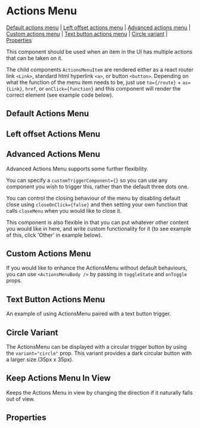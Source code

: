 
<Meta of={stories} />

# Actions Menu

[Default actions menu](#default-actions-menu) | [Left offset actions menu](#left-offset-actions-menu) | [Advanced actions menu](#advanced-actions-menu) | [Custom actions menu](#custom-actions-menu) | [Text button actions menu](#text-button-actions-menu) | [Circle variant](#circle-variant) | [Properties](#properties)

This component should be used when an item in the UI has multiple actions that can be taken on it.

The child components `ActionsMenuItem` are rendered either as a react router link `<Link>`, standard html hyperlink `<a>`, or button `<button>`. Depending on what the function of the menu item needs to be, just use `to={/route}` + `as={Link}`, `href`, or `onClick={function}` and this component will render the correct element (see example code below).

## Default Actions Menu

<Canvas of={stories.defaultActionsMenu} />

## Left offset Actions Menu

<Canvas of={stories.leftOffsetActionsMenu} />

## Advanced Actions Menu

Advanced Actions Menu supports some further flexibility.

You can specify a `customTriggerComponent={}` so you can use any component you wish to trigger this, rather than the default three dots one.

You can control the closing behaviour of the menu by disabling default close using `closeOnClick={false}` and then setting your own function that calls `closeMenu` when you would like to close it.

This component is also flexible in that you can put whatever other content you would like in here, and write custom functionality for it (to see example of this, click 'Other' in example below).

<Canvas of={stories.advancedActionsMenu} />

## Custom Actions Menu

If you would like to enhance the ActionsMenu without default behaviours, you can use `<ActionsMenuBody />` by passing in `toggleState` and `onToggle` props.

<Canvas of={stories.customActionsMenu} />

## Text Button Actions Menu

An example of using ActionsMenu paired with a text button trigger.

<Canvas of={stories.textButtonActionsMenu} />

## Circle Variant

The ActionsMenu can be displayed with a circular trigger button by using the `variant="circle"` prop. This variant provides a dark circular button with a larger size (35px x 35px).

<Canvas of={stories.circleVariantActionsMenu} />

## Keep Actions Menu In View

Keeps the Actions Menu in view by changing the direction if it naturally falls out of view.

<Canvas of={stories.keepInViewExample} />

## Properties

<Controls />
